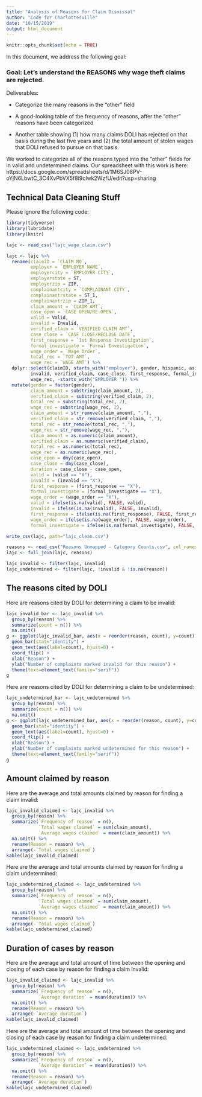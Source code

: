 ```yaml
---
title: "Analysis of Reasons for Claim Dismissal"
author: "Code for Charlottesville"
date: "10/15/2019"
output: html_document
---
```


```r
knitr::opts_chunk$set(echo = TRUE)
```

In this document, we address the following goal:

### Goal: Let’s understand the REASONS why wage theft claims are rejected.
Deliverables:

* Categorize the many reasons in the “other” field

* A good-looking table of the frequency of reasons, after the “other” reasons have been categorized

* Another table showing (1) how many claims DOLI has rejected on that basis during the last five years and (2) the total amount of stolen wages that DOLI refused to pursue on that basis.  

We worked to categorize all of the reasons typed into the "other" fields for in valid and undetermined claims. Our spreadsheet with this work is here: https://docs.google.com/spreadsheets/d/1M6SJ08PV-oYjN6LbwtC_3C4XvPbVX5f8i9cIwk2WzfU/edit?usp=sharing

## Technical Data Cleaning Stuff
Please ignore the following code:
```r
library(tidyverse)
library(lubridate)
library(knitr)

lajc <- read_csv("lajc_wage_claim.csv")

lajc <- lajc %>%
  rename(claimID = `CLAIM NO`,
         employer = `EMPLOYER NAME`,
         employercity = `EMPLOYER CITY`,
         employerstate = ST,
         employerzip = ZIP,
         complainantcity = `COMPLAINANT CITY`,
         complainantrstate = ST_1,
         complainantrzip = ZIP_1,
         claim_amount = `CLAIM AMT`,
         case_open = `CASE OPEN/RE-OPEN`,
         valid = Valid,
         invalid = Invalid,
         verified_claim = `VERIFIED CLAIM AMT`,
         case_close = `CASE CLOSE/RECLOSE DATE`,
         first_response = `1st Response Investigation`,
         formal_investigate = `Formal Investigation`,
         wage_order = `Wage Order`,
         total_rec = `TOT AMT`,
         wage_rec = `WAGE AMT`) %>%
  dplyr::select(claimID, starts_with("employer"), gender, hispanic, asian, claim_amount, case_open, valid, 
         invalid, verified_claim, case_close, first_response, formal_investigate, wage_order, total_rec, 
         wage_rec, -starts_with("EMPLOYER ")) %>%
  mutate(gender = factor(gender),
         claim_amount = substring(claim_amount, 2),
         verified_claim = substring(verified_claim, 2),
         total_rec = substring(total_rec, 2),
         wage_rec = substring(wage_rec, 2),
         claim_amount = str_remove(claim_amount, ","),
         verified_claim = str_remove(verified_claim, ","),
         total_rec = str_remove(total_rec, ","),
         wage_rec = str_remove(wage_rec, ","),
         claim_amount = as.numeric(claim_amount),
         verified_claim = as.numeric(verified_claim),
         total_rec = as.numeric(total_rec),
         wage_rec = as.numeric(wage_rec),
         case_open = dmy(case_open),
         case_close = dmy(case_close),
         duration = case_close - case_open,
         valid = (valid == "X"),
         invalid = (invalid == "X"),
         first_response = (first_response == "X"),
         formal_investigate = (formal_investigate == "X"),
         wage_order = (wage_order == "X"),
         valid = ifelse(is.na(valid), FALSE, valid),
         invalid = ifelse(is.na(invalid), FALSE, invalid),
         first_response = ifelse(is.na(first_response), FALSE, first_response),
         wage_order = ifelse(is.na(wage_order), FALSE, wage_order),
         formal_investigate = ifelse(is.na(formal_investigate), FALSE, formal_investigate))

write_csv(lajc, path="lajc_clean.csv")

reasons <- read_csv("Reasons Unmapped - Category Counts.csv", col_names = c("claimID", "reason"))
lajc <- full_join(lajc, reasons)

lajc_invalid <- filter(lajc, invalid)
lajc_undetermined <- filter(lajc, !invalid & !is.na(reason))
```

## The reasons cited by DOLI
Here are reasons cited by DOLI for determining a claim to be invalid:
```r
lajc_invalid_bar <- lajc_invalid %>% 
  group_by(reason) %>%
  summarize(count = n()) %>%
  na.omit()
g <- ggplot(lajc_invalid_bar, aes(x = reorder(reason, count), y=count)) + 
  geom_bar(stat="identity") +
  geom_text(aes(label=count), hjust=0) +
  coord_flip() +
  xlab("Reason") +
  ylab("Number of complaints marked invalid for this reason") +
  theme(text=element_text(family="serif")) 
g
```

Here are reasons cited by DOLI for determining a claim to be undetermined:
```r
lajc_undetermined_bar <- lajc_undetermined %>% 
  group_by(reason) %>%
  summarize(count = n()) %>%
  na.omit()
g <- ggplot(lajc_undetermined_bar, aes(x = reorder(reason, count), y=count)) + 
  geom_bar(stat="identity") +
  geom_text(aes(label=count), hjust=0) +
  coord_flip() +
  xlab("Reason") +
  ylab("Number of complaints marked undetermined for this reason") +
  theme(text=element_text(family="serif")) 
g
```

## Amount claimed by reason
Here are the average and total amounts claimed by reason for finding a claim invalid:
```r
lajc_invalid_claimed <- lajc_invalid %>%
  group_by(reason) %>%
  summarize(`Frequency of reason` = n(),
            `Total wages claimed` = sum(claim_amount),
            `Average wages claimed` = mean(claim_amount)) %>%
  na.omit() %>%
  rename(Reason = reason) %>%
  arrange(-`Total wages claimed`)
kable(lajc_invalid_claimed)
```

Here are the average and total amounts claimed by reason for finding a claim undetermined:
```r
lajc_undetermined_claimed <- lajc_undetermined %>%
  group_by(reason) %>%
  summarize(`Frequency of reason` = n(),
            `Total wages claimed` = sum(claim_amount),
            `Average wages claimed` = mean(claim_amount)) %>%
  na.omit() %>%
  rename(Reason = reason) %>%
  arrange(-`Total wages claimed`)
kable(lajc_undetermined_claimed)
```

## Duration of cases by reason
Here are the average and total amount of time between the opening and closing of each case by reason for finding a claim invalid:
```r
lajc_invalid_claimed <- lajc_invalid %>%
  group_by(reason) %>%
  summarize(`Frequency of reason` = n(),
            `Average duration` = mean(duration)) %>%
  na.omit() %>%
  rename(Reason = reason) %>%
  arrange(-`Average duration`)
kable(lajc_invalid_claimed)
```

Here are the average and total amount of time between the opening and closing of each case by reason for finding a claim undetermined:
```r
lajc_undetermined_claimed <- lajc_undetermined %>%
  group_by(reason) %>%
  summarize(`Frequency of reason` = n(),
            `Average duration` = mean(duration)) %>%
  na.omit() %>%
  rename(Reason = reason) %>%
  arrange(-`Average duration`)
kable(lajc_undetermined_claimed)
```